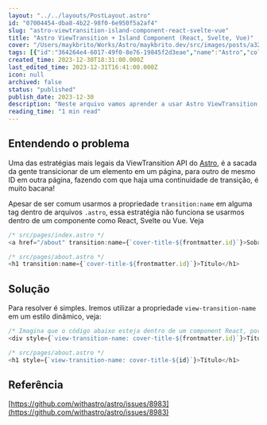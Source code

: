 ```yaml
---
layout: "../../layouts/PostLayout.astro"
id: "07004454-dba8-4b22-98f0-6e950f5a2af4"
slug: "astro-viewtransition-island-component-react-svelte-vue"
title: "Astro ViewTransition + Island Component (React, Svelte, Vue)"
cover: "/Users/maykbrito/Works/Astro/maykbrito.dev/src/images/posts/a32fef4bbbdbef04f1751b27860bde3169b3b6e49e784d656c68791016a43e01-cover.png"
tags: [{"id":"364264e4-6017-49f0-8e76-19845f2d3eae","name":"Astro","color":"blue"}]
created_time: 2023-12-30T18:31:00.000Z
last_edited_time: 2023-12-31T16:41:00.000Z
icon: null
archived: false
status: "published"
publish_date: 2023-12-30
description: "Neste arquivo vamos aprender a usar Astro ViewTransition dentro de um componente React, Svelte ou Vue, mantendo as transições super belas!"
reading_time: "1 min read"
---
```



## Entendendo o problema


Uma das estratégias mais legais da ViewTransition API do [Astro](https://astro.build/), é a sacada da gente transicionar de um elemento em um página, para outro de mesmo ID em outra página, fazendo com que haja uma continuidade de transição, é muito bacana!


Apesar de ser comum usarmos a propriedade `transition:name` em alguma tag dentro de arquivos `.astro`, essa estratégia não funciona se usarmos dentro de um componente como React, Svelte ou Vue. Veja


```javascript
/* src/pages/index.astro */
<a href="/about" transition:name={`cover-title-${frontmatter.id}`}>Sobre mim</a>

/* src/pages/about.astro */
<h1 transition:name={`cover-title-${frontmatter.id}`}>Título</h1>
```


## Solução


Para resolver é simples. Iremos utilizar a propriedade `view-transition-name` em um estilo dinâmico, veja:


```javascript
/* Imagina que o código abaixo esteja dentro de um component React, por exemplo */
<div style={`view-transition-name: cover-title-${frontmatter.id}`}>Título</div>

/* src/pages/about.astro */
<h1 style={`view-transition-name: cover-title-${id}`}>Título</h1>
```


## Referência


[https://github.com/withastro/astro/issues/8983](https://github.com/withastro/astro/issues/8983)


